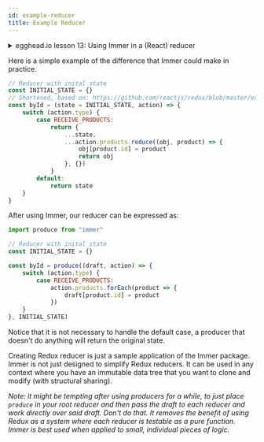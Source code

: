 ```yaml
---
id: example-reducer
title: Example Reducer
---
```


<center>
	<div
		data-ea-publisher="immerjs"
		data-ea-type="image"
		className="horizontal bordered"
	></div>
</center>
<details>
	<summary className="egghead-summary">
		egghead.io lesson 13: Using Immer in a (React) reducer
	</summary>
	<br />
	<div>
		<iframe
			width="760"
			height="427"
			scrolling="no"
			src="https://egghead.io/lessons/react-update-immutable-state-with-react-usereducer-through-immer/embed"
		></iframe>
	</div>
	<a
		className="egghead-link"
		href="https://egghead.io/lessons/react-update-immutable-state-with-react-usereducer-through-immer"
	>
		Hosted on egghead.io
	</a>
</details>

Here is a simple example of the difference that Immer could make in practice.

```javascript
// Reducer with inital state
const INITIAL_STATE = {}
// Shortened, based on: https://github.com/reactjs/redux/blob/master/examples/shopping-cart/src/reducers/products.js
const byId = (state = INITIAL_STATE, action) => {
	switch (action.type) {
		case RECEIVE_PRODUCTS:
			return {
				...state,
				...action.products.reduce((obj, product) => {
					obj[product.id] = product
					return obj
				}, {})
			}
		default:
			return state
	}
}
```

After using Immer, our reducer can be expressed as:

```javascript
import produce from "immer"

// Reducer with inital state
const INITIAL_STATE = {}

const byId = produce((draft, action) => {
	switch (action.type) {
		case RECEIVE_PRODUCTS:
			action.products.forEach(product => {
				draft[product.id] = product
			})
	}
}, INITIAL_STATE)
```

Notice that it is not necessary to handle the default case, a producer that doesn't do anything will return the original state.

Creating Redux reducer is just a sample application of the Immer package. Immer is not just designed to simplify Redux reducers. It can be used in any context where you have an immutable data tree that you want to clone and modify (with structural sharing).

_Note: it might be tempting after using producers for a while, to just place `produce` in your root reducer and then pass the draft to each reducer and work directly over said draft. Don't do that. It removes the benefit of using Redux as a system where each reducer is testable as a pure function. Immer is best used when applied to small, individual pieces of logic._
